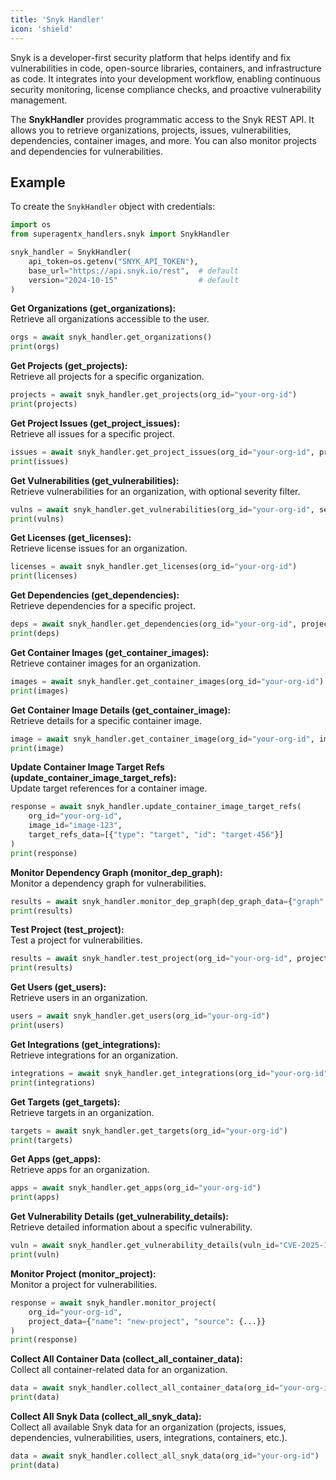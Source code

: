 ```yaml
---
title: 'Snyk Handler'
icon: 'shield'
---
```


Snyk is a developer-first security platform that helps identify and fix vulnerabilities in code, open-source libraries, containers, and infrastructure as code.
It integrates into your development workflow, enabling continuous security monitoring, license compliance checks, and proactive vulnerability management.

The **SnykHandler** provides programmatic access to the Snyk REST API. It allows you to retrieve organizations, projects, issues, vulnerabilities, dependencies, container images, and more. You can also monitor projects and dependencies for vulnerabilities.


## Example

To create the `SnykHandler` object with credentials:

```python
import os
from superagentx_handlers.snyk import SnykHandler

snyk_handler = SnykHandler(
    api_token=os.getenv("SNYK_API_TOKEN"),
    base_url="https://api.snyk.io/rest",  # default
    version="2024-10-15"                  # default
)
```

**Get Organizations (get_organizations):** <br />
Retrieve all organizations accessible to the user.
```python
orgs = await snyk_handler.get_organizations()
print(orgs)
```

**Get Projects (get_projects):** <br />
Retrieve all projects for a specific organization.
```python
projects = await snyk_handler.get_projects(org_id="your-org-id")
print(projects)
```

**Get Project Issues (get_project_issues):** <br />
Retrieve all issues for a specific project.
```python
issues = await snyk_handler.get_project_issues(org_id="your-org-id", project_id="your-project-id")
print(issues)
```

**Get Vulnerabilities (get_vulnerabilities):** <br />
Retrieve vulnerabilities for an organization, with optional severity filter.
```python
vulns = await snyk_handler.get_vulnerabilities(org_id="your-org-id", severity="high")
print(vulns)
```

**Get Licenses (get_licenses):** <br />
Retrieve license issues for an organization.
```python
licenses = await snyk_handler.get_licenses(org_id="your-org-id")
print(licenses)
```

**Get Dependencies (get_dependencies):** <br />
Retrieve dependencies for a specific project.
```python
deps = await snyk_handler.get_dependencies(org_id="your-org-id", project_id="your-project-id")
print(deps)
```

**Get Container Images (get_container_images):** <br />
Retrieve container images for an organization.
```python
images = await snyk_handler.get_container_images(org_id="your-org-id")
print(images)
```

**Get Container Image Details (get_container_image):** <br />
Retrieve details for a specific container image.
```python
image = await snyk_handler.get_container_image(org_id="your-org-id", image_id="image-123")
print(image)
```

**Update Container Image Target Refs (update_container_image_target_refs):** <br />
Update target references for a container image.
```python
response = await snyk_handler.update_container_image_target_refs(
    org_id="your-org-id",
    image_id="image-123",
    target_refs_data=[{"type": "target", "id": "target-456"}]
)
print(response)
```

**Monitor Dependency Graph (monitor_dep_graph):** <br />
Monitor a dependency graph for vulnerabilities.
```python
results = await snyk_handler.monitor_dep_graph(dep_graph_data={"graph": {...}})
print(results)
```

**Test Project (test_project):** <br />
Test a project for vulnerabilities.
```python
results = await snyk_handler.test_project(org_id="your-org-id", project_id="your-project-id")
print(results)
```

**Get Users (get_users):** <br />
Retrieve users in an organization.
```python
users = await snyk_handler.get_users(org_id="your-org-id")
print(users)
```

**Get Integrations (get_integrations):** <br />
Retrieve integrations for an organization.
```python
integrations = await snyk_handler.get_integrations(org_id="your-org-id")
print(integrations)
```

**Get Targets (get_targets):** <br />
Retrieve targets in an organization.
```python
targets = await snyk_handler.get_targets(org_id="your-org-id")
print(targets)
```

**Get Apps (get_apps):** <br />
Retrieve apps for an organization.
```python
apps = await snyk_handler.get_apps(org_id="your-org-id")
print(apps)
```

**Get Vulnerability Details (get_vulnerability_details):** <br />
Retrieve detailed information about a specific vulnerability.
```python
vuln = await snyk_handler.get_vulnerability_details(vuln_id="CVE-2025-1234")
print(vuln)
```

**Monitor Project (monitor_project):** <br />
Monitor a project for vulnerabilities.
```python
response = await snyk_handler.monitor_project(
    org_id="your-org-id",
    project_data={"name": "new-project", "source": {...}}
)
print(response)
```

**Collect All Container Data (collect_all_container_data):** <br />
Collect all container-related data for an organization.
```python
data = await snyk_handler.collect_all_container_data(org_id="your-org-id")
print(data)
```

**Collect All Snyk Data (collect_all_snyk_data):** <br />
Collect all available Snyk data for an organization (projects, issues, dependencies, vulnerabilities, users, integrations, containers, etc.).
```python
data = await snyk_handler.collect_all_snyk_data(org_id="your-org-id")
print(data)
```